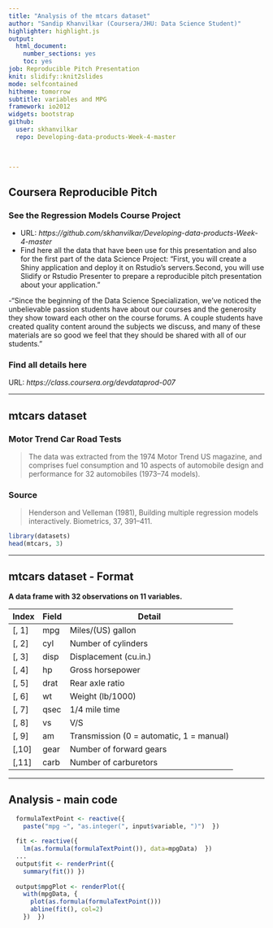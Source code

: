 ---
title: "Analysis of the mtcars dataset"
author: "Sandip Khanvilkar (Coursera/JHU: Data Science Student)"
highlighter: highlight.js
output:
  html_document:
    number_sections: yes
    toc: yes
job: Reproducible Pitch Presentation
knit: slidify::knit2slides
mode: selfcontained
hitheme: tomorrow
subtitle: variables and MPG
framework: io2012
widgets: bootstrap
github: 
  user: skhanvilkar
  repo: Developing-data-products-Week-4-master
  
  

---

## Coursera Reproducible Pitch

### See the Regression Models Course Project  

- URL: *https://github.com/skhanvilkar/Developing-data-products-Week-4-master*
- Find here all the data that have been use for this presentation and also for the first part of the data Science Project: "First, you will create a Shiny application and deploy it on Rstudio's servers.Second, you will use Slidify or Rstudio Presenter to prepare a reproducible pitch presentation about your application."

-"Since the beginning of the Data Science Specialization, we've noticed the unbelievable passion students have about our courses and the generosity they show toward each other on the course forums. A couple students have created quality content around the subjects we discuss, and many of these materials are so good we feel that they should be shared with all of our students."

### Find all details here
URL: *https://class.coursera.org/devdataprod-007*

---

## mtcars dataset

### Motor Trend Car Road Tests

> The data was extracted from the 1974 Motor Trend US magazine, and comprises fuel consumption and 10 aspects of automobile design and performance for 32 automobiles (1973–74 models).

### Source
> Henderson and Velleman (1981), Building multiple regression models interactively. Biometrics, 37, 391–411.

```{r}
library(datasets)
head(mtcars, 3)
```

---

## mtcars dataset - Format

**A data frame with 32 observations on 11 variables.**

| Index | Field | Detail |
------- | ----- | ------ |
| [, 1] | mpg | Miles/(US) gallon |
| [, 2]  | cyl | Number of cylinders |
| [, 3]	| disp | Displacement (cu.in.) |
| [, 4]	| hp | Gross horsepower |
| [, 5]	| drat | Rear axle ratio |
| [, 6]	| wt | Weight (lb/1000) |
| [, 7]	| qsec | 1/4 mile time |
| [, 8]	| vs | V/S |
| [, 9]	| am | Transmission (0 = automatic, 1 = manual) |
| [,10]	| gear | Number of forward gears |
| [,11]	| carb | Number of carburetors |

---

## Analysis - main code

```r
  formulaTextPoint <- reactive({
    paste("mpg ~", "as.integer(", input$variable, ")")  })
  
  fit <- reactive({
    lm(as.formula(formulaTextPoint()), data=mpgData)  })
  ...
  output$fit <- renderPrint({
    summary(fit()) })
  
  output$mpgPlot <- renderPlot({
    with(mpgData, {
      plot(as.formula(formulaTextPoint()))
      abline(fit(), col=2)
    })  })

```
